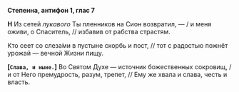 **Степенна, антифон 1, глас 7**

**Н** Из сетей *лукавого* Ты пленников на Сион возвратил, — / и меня оживи, о Спаситель, // избавив от рабства страстям.

Кто сеет со слеза́ми в пустыне скорбь и пост, // тот с радостью пожнёт урожай — вечной Жизни пищу.

**[`Слава, и ныне.`]** Во Святом Духе — источник божественных сокровищ, / и от Него премудрость, разум, трепет, // Ему же хвала и слава, честь и власть.
